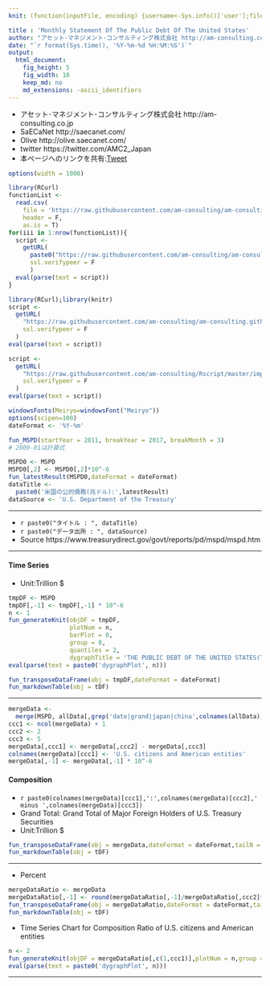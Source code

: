 ```yaml
---
knit: (function(inputFile, encoding) {username<-Sys.info()['user'];fileName<-'defaultPath.csv';pathToFile <-paste0('C:/Users/', username,'/Desktop/pathToCSV/');setwd(pathToFile);buf0<-read.csv(fileName,header = F,skip = 0,stringsAsFactor = F,check.names = F,fileEncoding = 'utf-8');timeStamp<-format(Sys.time(),'%Y%m%d%H%M%S');rmarkdown::render(inputFile, encoding = encoding, output_file = paste0('C:/Users/',username,buf0[2,1],'charts/','am-consulting.co.jp-MonthlyStatementOfThePublicDebtOfTheUnitedStates.html')) })

title : 'Monthly Statement Of The Public Debt Of The United States'
author: "アセット･マネジメント･コンサルティング株式会社 http://am-consulting.co.jp"
date: "`r format(Sys.time(), '%Y-%m-%d %H:%M:%S')`"
output: 
  html_document:
    fig_height: 5
    fig_width: 10
    keep_md: no
    md_extensions: -ascii_identifiers 
---
```

<link href="http://knowledgevault.saecanet.com/components/rmarkdown-html.css" rel="stylesheet">
<script src="http://knowledgevault.saecanet.com/components/JavascriptCode.js"></script>
<style>.main-container {max-width : 1000px;}</style>

- アセット･マネジメント･コンサルティング株式会社 http://am-consulting.co.jp
- SaECaNet http://saecanet.com/
- Olive http://olive.saecanet.com/
- twitter https://twitter.com/AMC2_Japan
- 本ページへのリンクを共有:<a href="https://twitter.com/share" class="twitter-share-button" data-via="AMC2_Japan" data-size="large">Tweet</a> <script>!function(d,s,id){var js,fjs=d.getElementsByTagName(s)[0],p=/^http:/.test(d.location)?'http':'https';if(!d.getElementById(id)){js=d.createElement(s);js.id=id;js.src=p+'://platform.twitter.com/widgets.js';fjs.parentNode.insertBefore(js,fjs);}}(document, 'script', 'twitter-wjs');</script>

```r
options(width = 1000)
```

```r
library(RCurl)
functionList <-
  read.csv(
    file = 'https://raw.githubusercontent.com/am-consulting/am-consulting.github.io/master/csv/functionList.csv',
    header = F,
    as.is = T)
for(iii in 1:nrow(functionList)){
  script <- 
    getURL(
      paste0("https://raw.githubusercontent.com/am-consulting/am-consulting.github.io/master/", functionList[iii,1]),
      ssl.verifypeer = F
      )
  eval(parse(text = script))
}
```

```r
library(RCurl);library(knitr)
script <-
  getURL(
    "https://raw.githubusercontent.com/am-consulting/am-consulting.github.io/master/importMonthlyStatementOfThePublicDebtOfTheUnitedStates.r",
    ssl.verifypeer = F
  )
eval(parse(text = script))

script <-
  getURL(
    "https://raw.githubusercontent.com/am-consulting/Rscript/master/importMajorForeignHoldersUSTreasury.r",
    ssl.verifypeer = F
  )
eval(parse(text = script))

windowsFonts(Meiryo=windowsFont("Meiryo"))
options(scipen=100)
dateFormat <- '%Y-%m'
```

```r
fun_MSPD(startYear = 2011, breakYear = 2017, breakMonth = 3)
# 2009-01は計算式
```

```r
MSPD0 <- MSPD
MSPD0[,2] <- MSPD0[,2]*10^-6
fun_latestResult(MSPD0,dateFormat = dateFormat)
dataTitle <- 
  paste0('米国の公的債務(兆ドル):',latestResult)
dataSource <- 'U.S. Department of the Treasury'
```

***

- `r paste0("タイトル : ", dataTitle)`
- `r paste0("データ出所 : ", dataSource)`
- Source https://www.treasurydirect.gov/govt/reports/pd/mspd/mspd.htm

***

#### Time Series
- Unit:Trillion $

```r
tmpDF <- MSPD
tmpDF[,-1] <- tmpDF[,-1] * 10^-6 
n <- 1
fun_generateKnit(objDF = tmpDF,
                 plotNum = n,
                 barPlot = 0,
                 group = 0,
                 quantiles = 2,
                 dygraphTitle = 'THE PUBLIC DEBT OF THE UNITED STATES(Trillion $) / 米国の公的債務(兆ドル)')
eval(parse(text = paste0('dygraphPlot', n)))
```

```r
fun_transposeDataFrame(obj = tmpDF,dateFormat = dateFormat)
fun_markdownTable(obj = tDF)
```

***

```r
mergeData <-
  merge(MSPD, allData[,grep('date|grand|japan|china',colnames(allData),ignore.case = T)],by='Date')
ccc1 <- ncol(mergeData) + 1
ccc2 <- 2
ccc3 <- 5
mergeData[,ccc1] <- mergeData[,ccc2] - mergeData[,ccc3]
colnames(mergeData)[ccc1] <- 'U.S. citizens and American entities'
mergeData[,-1] <- mergeData[,-1] * 10^-6
```

#### Composition
- `r paste0(colnames(mergeData)[ccc1],':',colnames(mergeData)[ccc2],' minus ',colnames(mergeData)[ccc3])`
- Grand Total: Grand Total of Major Foreign Holders of U.S. Treasury Securities
- Unit:Trillion $

```r
fun_transposeDataFrame(obj = mergeData,dateFormat = dateFormat,tailN = 5)
fun_markdownTable(obj = tDF)
```

***
- Percent

```r
mergeDataRatio <- mergeData
mergeDataRatio[,-1] <- round(mergeDataRatio[,-1]/mergeDataRatio[,ccc2]*100,1)
fun_transposeDataFrame(obj = mergeDataRatio,dateFormat = dateFormat,tailN = 5)
fun_markdownTable(obj = tDF)
```

- Time Series Chart for Composition Ratio of U.S. citizens and American entities

```r
n <- 2
fun_generateKnit(objDF = mergeDataRatio[,c(1,ccc1)],plotNum = n,group = 0,quantiles = 2)
eval(parse(text = paste0('dygraphPlot', n)))
```

***
<script>MakeNegative();</script>
<script>
  (function(i,s,o,g,r,a,m){i['GoogleAnalyticsObject']=r;i[r]=i[r]||function(){
  (i[r].q=i[r].q||[]).push(arguments)},i[r].l=1*new Date();a=s.createElement(o),
  m=s.getElementsByTagName(o)[0];a.async=1;a.src=g;m.parentNode.insertBefore(a,m)
  })(window,document,'script','https://www.google-analytics.com/analytics.js','ga');

  ga('create', 'UA-3077339-5', 'auto');
  ga('send', 'pageview');

</script>
